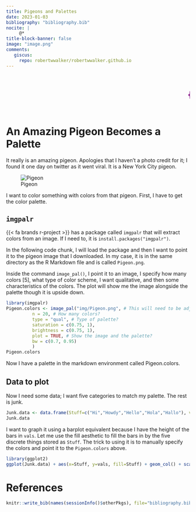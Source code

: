 ```yaml
---
title: Pigeons and Palettes
date: 2023-01-03
bibliography: "bibliography.bib"
nocite: |
     @*
title-block-banner: false 
image: "image.png"
comments:
   giscus: 
     repo: robertwwalker/robertwwalker.github.io
---
```


<marquee scrollamount="10"><h1><p style="color:purple;">{{< fa brands r-project >}}obertwwalker.github.io <br></p></h1></marquee>


# An Amazing Pigeon Becomes a Palette

It really is an amazing pigeon.  Apologies that I haven't a photo credit for it; I found it one day on twitter as it went viral.  It is a New York City pigeon.

![Pigeon](img/Pigeon.png)

I want to color something with colors from that pigeon.  First, I have to get the color palette.

## `imgpalr`

{{< fa brands r-project >}} has a package called `imgpalr` that will extract colors from an image.  If I need to, it is `install.packages("imgpalr")`.

In the following code chunk, I will load the package and then I want to point it to the pigeon image that I downloaded.  In my case, it is in the same directory as the R Markdown file and is called `Pigeon.png`.

Inside the command `image_pal()`, I point it to an image, I specify how many colors [5], what type of color scheme, I want qualitative, and then some characteristics of the colors.  The plot will show me the image alongside the palette though it is upside down.

```r
library(imgpalr)
Pigeon.colors <- image_pal("img/Pigeon.png", # This will need to be adjusted to the actual file location on your computer.  Mine is in my downloads.
          n = 20, # How many colors?
          type = "qual", # Type of palette?
          saturation = c(0.75, 1), 
          brightness = c(0.75, 1), 
          plot = TRUE, # Show the image and the palette?
          bw = c(0.7, 0.95)
          )
Pigeon.colors
```

Now I have a palette in the markdown environment called Pigeon.colors.  

## Data to plot

Now I need some data; I want five categories to match my palette.  The rest is junk.

```r
Junk.data <- data.frame(Stuff=c("Hi","Howdy","Hello","Hola","Hallo"), vals = runif(5, 0.4, 1))
Junk.data
```

I want to graph it using a barplot equivalent because I have the height of the bars in `vals`.  Let me use the fill aesthetic to fill the bars in by the five discrete things stored as `Stuff`.  The trick to using it is to manually specify the colors and point it to the `Pigeon.colors` above.

```r
library(ggplot2)
ggplot(Junk.data) + aes(x=Stuff, y=vals, fill=Stuff) + geom_col() + scale_fill_manual(values = Pigeon.colors) + hrbrthemes::theme_ipsum_rc()
```

# References

```r
knitr::write_bib(names(sessionInfo()$otherPkgs), file="bibliography.bib")
```
